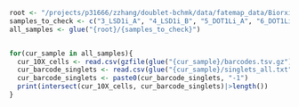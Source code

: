 ```r

root <- "/projects/p31666/zzhang/doublet-bchmk/data/fatemap_data/Biorxiv/10X"
samples_to_check <- c("3_LSD1i_A", "4_LSD1i_B", "5_DOT1Li_A", "6_DOT1Li_B")
all_samples <- glue("{root}/{samples_to_check}")


for(cur_sample in all_samples){
  cur_10X_cells <- read.csv(gzfile(glue("{cur_sample}/barcodes.tsv.gz")), header = F)[["V1"]]
  cur_barcode_singlets <- read.csv(glue("{cur_sample}/singlets_all.txt"), header = F)[["V1"]]
  cur_barcode_singlets <- paste0(cur_barcode_singlets, "-1")
  print(intersect(cur_10X_cells, cur_barcode_singlets)|>length())
}
```

